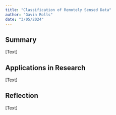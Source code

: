 ```yaml
---
title: "Classification of Remotely Sensed Data"
author: "Gavin Rolls"
date: "3/05/2024"
---
```


## Summary

\[Text\]

## Applications in Research

\[Text\]

## Reflection

\[Text\]
